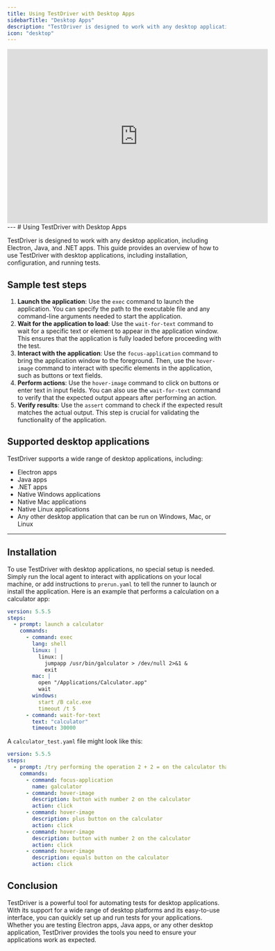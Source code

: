 ```yaml
---
title: Using TestDriver with Desktop Apps
sidebarTitle: "Desktop Apps"
description: "TestDriver is designed to work with any desktop application, including Electron, Java, and .NET apps."
icon: "desktop"
---
```



<iframe
  width="600"
  height="400"
  src="https://www.youtube.com/embed/DzgZf2b5XJs"
  title="Assert 2+2=4"
  frameborder="0"
  allow="accelerometer; autoplay; clipboard-write; encrypted-media; gyroscope; picture-in-picture"
  allowfullscreen
></iframe>
---
# Using TestDriver with Desktop Apps

TestDriver is designed to work with any desktop application, including Electron, Java, and .NET apps. This guide provides an overview of how to use TestDriver with desktop applications, including installation, configuration, and running tests.

<TestPrereqs />

## Sample test steps
1. **Launch the application**: Use the `exec` command to launch the application. You can specify the path to the executable file and any command-line arguments needed to start the application.
2. **Wait for the application to load**: Use the `wait-for-text` command to wait for a specific text or element to appear in the application window. This ensures that the application is fully loaded before proceeding with the test.
3. **Interact with the application**: Use the `focus-application` command to bring the application window to the foreground. Then, use the `hover-image` command to interact with specific elements in the application, such as buttons or text fields.
4. **Perform actions**: Use the `hover-image` command to click on buttons or enter text in input fields. You can also use the `wait-for-text` command to verify that the expected output appears after performing an action.
5. **Verify results**: Use the `assert` command to check if the expected result matches the actual output. This step is crucial for validating the functionality of the application.

## Supported desktop applications
TestDriver supports a wide range of desktop applications, including:
- Electron apps
- Java apps
- .NET apps
- Native Windows applications
- Native Mac applications
- Native Linux applications
- Any other desktop application that can be run on Windows, Mac, or Linux

---

## Installation
To use TestDriver with desktop applications, no special setup is needed. Simply run the local agent to interact with applications on your local machine, or add instructions to `prerun.yaml` to tell the runner to launch or install the application. Here is an example that performs a calculation on a calculator app:
```yaml
version: 5.5.5
steps:
  - prompt: launch a calculator
    commands:
      - command: exec
        lang: shell
        linux: |
          linux: |
            jumpapp /usr/bin/galculator > /dev/null 2>&1 &
            exit
        mac: |
          open "/Applications/Calculator.app"
          wait
        windows:
          start /B calc.exe
          timeout /t 5
      - command: wait-for-text
        text: "calculator"
        timeout: 30000
```

A `calculator_test.yaml` file might look like this:
```yaml
version: 5.5.5
steps:
  - prompt: /try performing the operation 2 + 2 = on the calculator that is opened
    commands:
      - command: focus-application
        name: galculator
      - command: hover-image
        description: button with number 2 on the calculator
        action: click
      - command: hover-image
        description: plus button on the calculator
        action: click
      - command: hover-image
        description: button with number 2 on the calculator
        action: click
      - command: hover-image
        description: equals button on the calculator
        action: click
```

## Conclusion
TestDriver is a powerful tool for automating tests for desktop applications. With its support for a wide range of desktop platforms and its easy-to-use interface, you can quickly set up and run tests for your applications. Whether you are testing Electron apps, Java apps, or any other desktop application, TestDriver provides the tools you need to ensure your applications work as expected.


